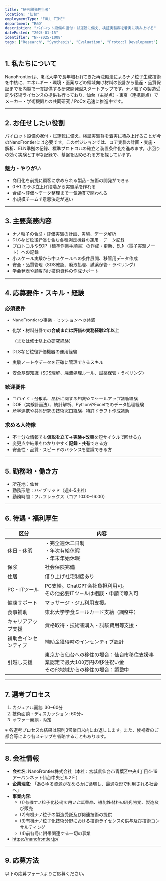```yaml
---
title: "研究開発担当者"
location: "仙台"
employmentType: "FULL_TIME"
department: "R&D"
description: "パイロット設備の据付・試運転に備え、検証実験群を着実に積み上げる"
datePosted: "2025-01-15"
identifier: "NF-2025-1008"
tags: ["Research", "Synthesis", "Evaluation", "Protocol Development"]
---
```


## 1. 私たちについて

NanoFrontierは、東北大学で長年培われてきた再沈殿法によるナノ粒子生成技術を中核に、エネルギー・環境・医薬などの領域向け材料の設計から量産・品質保証までを内製で一貫提供する研究開発型スタートアップです。ナノ粒子の製造受託や技術ライセンスの提供も行っており、仙台（主拠点）・東京（連携拠点）でメーカー・学術機関との共同研究 / PoCを迅速に推進中です。

---

## 2. **お任せしたい役割**

パイロット設備の据付・試運転に備え、検証実験群を着実に積み上げることが今のNanoFrontierには必要です。このポジションでは、コア実験の計画・実施・解析、ELN準拠の記録、標準プロトコルの確立と装置条件化を進めます。小回りの効く実験と丁寧な記録で、基盤を固められる方を探しています。

### 魅力・やりがい

- 商用化を前提に顧客に求められる製品・技術の開発ができる
- 0→1 のラボ立上げ段階から実験系を作れる
- 合成〜評価〜データ整理まで一気通貫で関われる
- 小規模チームで意思決定が速い

---

## 3. 主要業務内容

- ナノ粒子の合成・評価実験の計画、実施、データ解析
- DLSなど粒径評価を含む各種測定機器の運用・データ記録
- プロトコルやSOP（標準作業手順書）の作成・更新、ELN（電子実験ノート）への記録
- 小スケール実験から中スケールへの条件展開、移管用データ作成
- 安全・品質管理（SDS確認、廃液処理、試薬保管・ラベリング）
- 学会発表や顧客向け技術資料の作成サポート

---

## 4. 応募要件・スキル・経験

### 必須要件

- NanoFrontierの事業・ミッションへの共感
- 化学・材料分野での**合成または評価の実務経験2年以上**
    
    （または修士以上の研究経験）
    
- DLSなど粒径評価機器の運用経験
- 実験ノートやデータを正確に管理できるスキル
- 安全基礎知識（SDS理解、廃液処理ルール、試薬保管・ラベリング）

### 歓迎要件

- コロイド・分散系、晶析に関する知識やスケールアップ補助経験
- DOE（実験計画法）、統計解析、PythonやExcelでのデータ処理経験
- 産学連携や共同研究の技術窓口経験、特許ドラフト作成補助

### 求める人物像

- 不十分な情報でも**仮説を立て→実験→改善**を短サイクルで回せる方
- 変更点や結果をわかりやすく**記録・共有**できる方
- 安全性・品質・スピードのバランスを意識できる方

---

## 5. 勤務地・働き方

- 所在地：仙台
- 勤務形態：ハイブリッド（週4–5出社）
- 勤務時間：フルフレックス（コア 10:00–16:00）

---

## 6. 待遇・福利厚生

| 区分 | 内容 |
| --- | --- |
| 休日・休暇 | ・完全週休二日制<br/>・年次有給休暇<br/>・年末年始休暇 |
| 保険 | 社会保険完備 |
| 住居 | 借り上げ社宅制度あり |
| PC・ITツール | PC支給。ChatGPT会社負担利用可。<br/>その他必要ITツールは相談・申請で導入可 |
| 健康サポート | マッサージ・ジム利用支援。 |
| 食事補助 | 東北大学学食ミールカード支給（調整中） |
| キャリアアップ支援 | 資格取得・技術書購入・試験費用等支援・ |
| 補助金インセンティブ | 補助金獲得時のインセンティブ設計 |
| 引越し支援 | 東京から仙台への移住の場合：仙台市移住支援事業認定で最大100万円の移住祝い金<br/>その他地域からの移住の場合：調整中 |

---

## 7. 選考プロセス

1. カジュアル面談: 30~60分
2. 技術面談・ディスカッション: 60分~
3. オファー面談・内定

※ 各選考プロセスの結果は原則3営業日以内にお返しします。また、候補者のご都合等により各ステップを省略することもあります。

---

## 8. 会社情報

- **会社名**: NanoFrontier株式会社（本社：宮城県仙台市青葉区中央4丁目4-19アーバンネット仙台中央ビル2Ｆ）
- **企業理念**: 「あらゆる資源がなめらかに循環し、最適な形で利用される社会へ」
- **事業内容**: 
  - (1)有機ナノ粒子化技術を用いた試薬品、機能性材料の研究開発、製造及び販売
  - (2)有機ナノ粒子の製造受託及び関連技術の提供
  - (3)有機ナノ粒子化技術分野における技術ライセンスの供与及び技術コンサルティング
  - (4)前各号に附帯関連する一切の事業
- https://nanofrontier.jp/

---

## 9. 応募方法

以下の応募フォームよりご応募ください。


